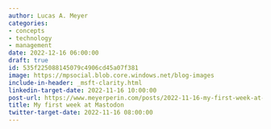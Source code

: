 ```yaml
---
author: Lucas A. Meyer
categories:
- concepts
- technology
- management
date: 2022-12-16 06:00:00
draft: true
id: 535f225088145079c4906cd45a07f381
image: https://mpsocial.blob.core.windows.net/blog-images
include-in-header: _msft-clarity.html
linkedin-target-date: 2022-11-16 10:00:00
post-url: https://www.meyerperin.com/posts/2022-11-16-my-first-week-at-mastodon.html
title: My first week at Mastodon
twitter-target-date: 2022-11-16 08:00:00
---
```

